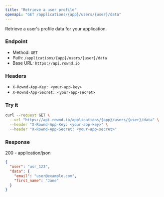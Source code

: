 ```yaml
---
title: "Retrieve a user profile"
openapi: "GET /applications/{app}/users/{user}/data"
---
```


Retrieve a user's profile data for your application.

### Endpoint

- Method: `GET`
- Path: `/applications/{app}/users/{user}/data`
- Base URL: `https://api.rownd.io`

### Headers

- `X-Rownd-App-Key: <your-app-key>`
- `X-Rownd-App-Secret: <your-app-secret>`

### Try it

```bash
curl --request GET \
  --url "https://api.rownd.io/applications/{app}/users/{user}/data" \
  --header "X-Rownd-App-Key: <your-app-key>" \
  --header "X-Rownd-App-Secret: <your-app-secret>"
```

### Response

200 - application/json

```json
{
  "user": "usr_123",
  "data": {
    "email": "user@example.com",
    "first_name": "Jane"
  }
}
```
